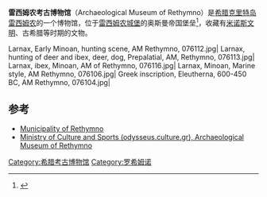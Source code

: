 '''雷西姆农考古博物馆'''（Archaeological Museum of Rethymno）是[[希腊|希腊]][[克里特岛|克里特岛]][[雷西姆农|雷西姆农]]的一个博物馆，位于[[雷西姆农城堡|雷西姆农城堡]]的奥斯曼帝国堡垒<ref>{{cite web|title=The Archaeological Museum of Rethymno|url=http://www.rethymno.gr/en/city/archaeological-museum/archaeological-museum.html|website=rethymno.gr|archiveurl=https://web.archive.org/web/20141021022939/http://www.rethymno.gr/en/city/archaeological-museum/archaeological-museum.html|archivedate=2014-10-21}}</ref>，收藏有[[米诺斯文明|米诺斯文明]]、古希腊等时期的文物。

<gallery>
Larnax, Early Minoan, hunting scene, AM Rethymno, 076112.jpg|
Larnax, hunting of deer and ibex, deer, dog, Prepalatial, AM, Rethymno, 076113.jpg|
Larnax, ibex, Minoan, AM of Rethymno, 076116.jpg|
Larnax, Minoan, Marine style, AM Rethymno, 076106.jpg|
Greek inscription, Eleutherna, 600-450 BC, AM Rethymno, 076104.jpg|
</gallery>

==参考==
*[https://web.archive.org/web/20141021022939/http://www.rethymno.gr/en/city/archaeological-museum/archaeological-museum.html Municipality of Rethymno]
*[http://odysseus.culture.gr/h/4/eh41.jsp?obj_id=3658 Ministry of Culture and Sports (odysseus.culture.gr), Archaeological Museum of Rethymno] {{Wayback|url=http://odysseus.culture.gr/h/4/eh41.jsp?obj_id=3658 |date=20170215123505 }}
{{coord|35|22|18.5|N|24|28|22.5|E|display=title| region:GR_type:landmark|title=Archaeological Museum of Rethymno}}

[[Category:希腊考古博物馆|Category:希腊考古博物馆]]
[[Category:罗希姆诺|Category:罗希姆诺]]